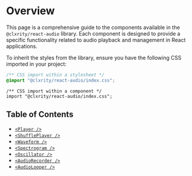 
# Overview
This page is a comprehensive guide to the components available in the `@clxrity/react-audio` library. Each component is designed to provide a specific functionality related to audio playback and management in React applications.

<Callout type="warning">
  To inherit the styles from the library, ensure you have the following CSS imported in your project:
</Callout>

```css
/** CSS import within a stylesheet */
@import "@clxrity/react-audio/index.css";
```
```tsx
/** CSS import within a component */
import "@clxrity/react-audio/index.css";
```

## Table of Contents

- [`<Player />`](/docs/components/player)
- [`<ShufflePlayer />`](/docs/components/shuffleplayer)
- [`<Waveform />`](/docs/components/waveform)
- [`<Spectrogram />`](/docs/components/spectrogram)
- [`<Oscillator />`](/docs/components/oscillator)
- [`<AudioRecorder />`](/docs/components/audiorecorder)
- [`<AudioLooper />`](/docs/components/audiolooper)
